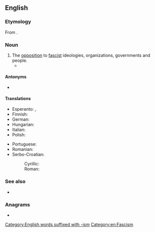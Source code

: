 {{also|antifascism}}
==English==
{{wikipedia}}

===Etymology===
From {{af|en|anti-|fascism}}.

===Noun===
{{en-noun|-|s}}

# The [[opposition]] to [[fascist]] ideologies, organizations, governments and people.
#* {{quote-book|title=Authors take Sides on the Spanish War|author=John Langdon-Davies|passage=Art and '''anti-fascism''' are synonymous.|year=1937}}

====Antonyms====
* {{l|en|fascism}}

====Translations====
{{trans-top|the opposition to fascist ideologies}}
* Esperanto: {{t|eo|kontraŭfaŝismo}}, {{t|eo|antifaŝismo}}
* Finnish: {{t|fi|antifasismi}}
* German: {{t+|de|Antifaschismus|m}}
* Hungarian: {{t+|hu|antifasizmus}}
* Italian: {{t+|it|antifascismo|m}}
* Polish: {{t+|pl|antyfaszyzm}}
{{trans-mid}}
* Portuguese: {{t|pt|antifascismo|m}}
* Romanian: {{t+|ro|antifascism|n}}
* Serbo-Croatian:
*: Cyrillic: {{t|sh|антифашизам|m|sc=Cyrl}}
*: Roman: {{t+|sh|antifašizam|m}}
{{trans-bottom}}

===See also===
* {{l|en|Antifa}}

===Anagrams===
* {{anagrams|en|a=aacfiimnsst|fanaticisms}}

[[Category:English words suffixed with -ism]]
[[Category:en:Fascism]]